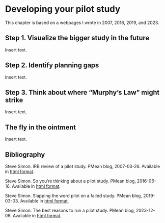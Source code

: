 # Developing your pilot study

This chapter is based on a webpages I wrote in 2007, 2016, 2019, and 2023.

## Step 1. Visualize the bigger study in the future

Insert text.

## Step 2. Identify planning gaps

Insert text.

## Step 3. Think about where "Murphy's Law" might strike

Insert text.

## The fly in the ointment

Insert text.

## Bibliography

Steve Simon. IRB review of a pilot study. PMean blog, 2007-03-26. Available in [html format][ref06-simon-2007].

Steve Simon. So you're thinking about a pilot study. PMean blog, 2016-06-16. Available in [html format][ref06-simon-2016].

Steve Simon. Slapping the word pilot on a failed study. PMean blog, 2019-03-03. Available in [html format][ref06-simon-2019].

Steve Simon. The best reasons to run a pilot study. PMean blog, 2023-12-06. Available in [html format][ref06-simon-2023].

[ref06-simon-2007]: http://www.new.pmean.com/irb-review-pilot/
[ref06-simon-2016]: http://blog.pmean.com/pilot-study/
[ref06-simon-2019]: http://pmean.com/posts/failed-study/
[ref06-simon-2023]: http://pmean.com/posts/reasons-to-run-a-pilot/

